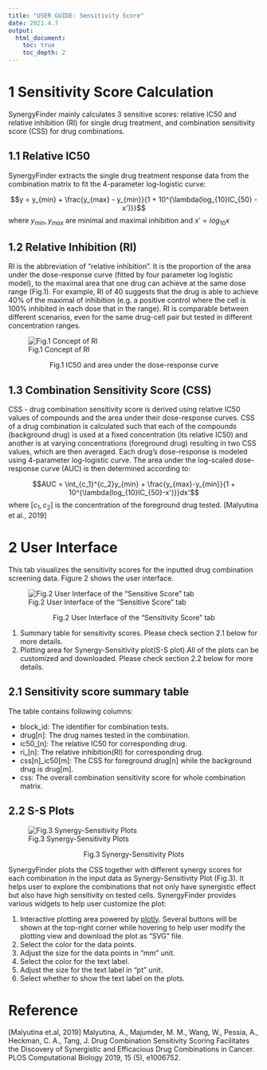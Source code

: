 ```yaml
---
title: "USER GUIDE: Sensitivity Score"
date: 2021.4.7
output: 
  html_document:
    toc: true
    toc_depth: 2
---
```


# 1 Sensitivity Score Calculation

SynergyFinder mainly calculates 3 sensitive scores: relative IC50 and relative inhibition (RI) for single drug treatment, and combination sensitivity score (CSS) for drug combinations.

## 1.1 Relative IC50

SynergyFinder extracts the single drug treatment response data from the combination matrix to fit the 4-parameter log-logistic curve:

$$y = y_{min} + \frac{y_{max} - y_{min}}{1 + 10^{\lambda(log_{10}IC_{50} - x')}}$$
where $y_{min}, y_{max}$ are minimal and maximal inhibition and $x' = log_{10}x$

## 1.2 Relative Inhibition (RI)
RI is the abbreviation of “relative inhibition”. It is the proportion of the area under the dose-response curve (fitted by four parameter log logistic model), to the maximal area that one drug can achieve at the same dose range (Fig.1). For example, RI of 40 suggests that the drug is able to achieve 40% of the maximal of inhibition (e.g. a positive control where the cell is 100% inhibited in each dose that in the range). RI is comparable between different scenarios, even for the same drug-cell pair but tested in different concentration ranges.

![Fig.1 Concept of RI](../www/images/ri.png)
<p style="text-align: center;"> Fig.1 IC50 and area under the dose-response curve</p>
## 1.3 Combination Sensitivity Score (CSS)

CSS - drug combination sensitivity score is derived using relative IC50 values of compounds and the area under their dose-response curves. CSS of a drug combination is calculated such that each of the compounds (background drug) is used at a fixed concentration (its relative IC50) and another is at varying concentrations (foreground drug) resulting in two CSS values, which are then averaged. Each drug's dose-response is modeled using 4-parameter log-logistic curve. The area under the log-scaled dose-response curve (AUC) is then determined according to:

$$AUC = \int_{c_1}^{c_2}y_{min} + \frac{y_{max}-y_{min}}{1 + 10^{\lambda(log_{10}IC_{50}-x')}}dx'$$
where $[c_1, c_2]$ is the concentration of the foreground drug tested. [Malyutina et al., 2019]

# 2 User Interface 

This tab visualizes the sensitivity scores for the inputted drug combination screening data. Figure 2 shows the user interface.

![Fig.2 User Interface of the "Sensitive Score" tab](../www/images/userGuideSensitivity.png)

<p style="text-align: center;"> Fig.2 User Interface of the "Sensitivity Score" tab </p>

1. Summary table for sensitivity scores. Please check section 2.1 below for more details.
2. Plotting area for Synergy-Sensitivity plot(S-S plot).All of the plots can be customized and downloaded. Please check section 2.2 below for more details.

## 2.1 Sensitivity score summary table

The table contains following columns:

* block_id: The identifier for combination tests.
* drug[n]: The drug names tested in the combination.
* ic50_[n]: The relative IC50 for corresponding drug.
* ri_[n]: The relative inhibition(RI) for corresponding drug.
* css[n]_ic50[m]: The CSS for foreground drug[n] while the background drug is drug[m].
* css: The overall combination sensitivity score for whole combination matrix.

## 2.2 S-S Plots

![Fig.3 Synergy-Sensitivity Plots](../www/images/userGuideSSPlot.png)

<p style="text-align: center;"> Fig.3 Synergy-Sensitivity Plots </p>

SynergyFinder plots the CSS together with different synergy scores for each combination in the input data as Synergy-Sensitivity Plot (Fig.3). It helps user to explore the combinations that not only have synergistic effect but also have high sensitivity on tested cells. SynergyFinder provides various widgets to help user customize the plot:

1.  Interactive plotting area powered by [plotly](https://plotly.com/r/). Several buttons will be shown at the top-right corner while hovering to help user modify the plotting view and download the plot as "SVG" file.
2. Select the color for the data points.
3. Adjust the size for the data points in "mm" unit.
4. Select the color for the text label.
5. Adjust the size for the text label in "pt" unit.
6. Select whether to show the text label on the plots.

# Reference

[Malyutina et.al, 2019] Malyutina, A., Majumder, M. M., Wang, W., Pessia, A., Heckman, C. A., Tang, J. Drug Combination Sensitivity Scoring Facilitates the Discovery of Synergistic and Efficacious Drug Combinations in Cancer. PLOS Computational Biology 2019, 15 (5), e1006752.